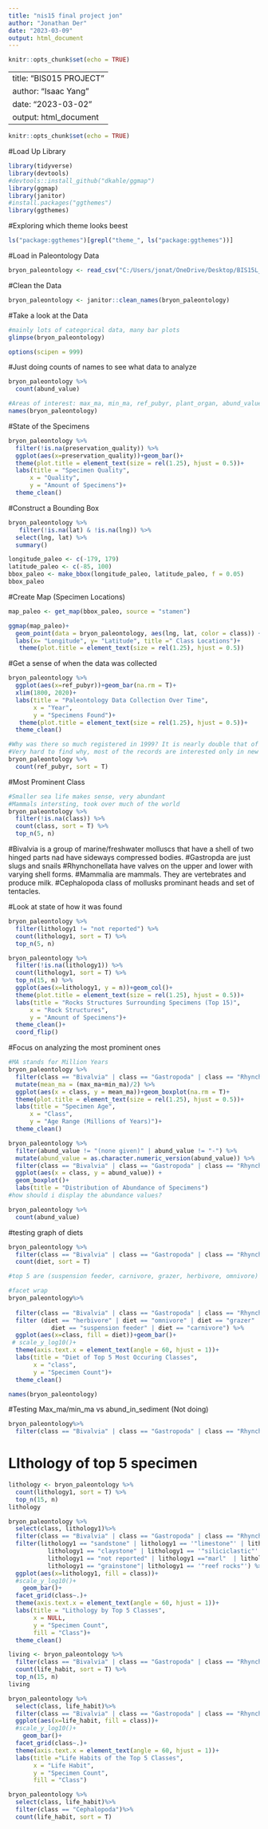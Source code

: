---
title: "nis15 final project jon"
author: "Jonathan Der"
date: "2023-03-09"
output: html_document
---

```{r setup, include=FALSE}
knitr::opts_chunk$set(echo = TRUE)
```

---
title: "BIS015 PROJECT"
author: "Isaac Yang"
date: "2023-03-02"
output: html_document
---

```{r setup, include=FALSE}
knitr::opts_chunk$set(echo = TRUE)
```

#Load Up Library
```{r}
library(tidyverse)
library(devtools)
#devtools::install_github("dkahle/ggmap")
library(ggmap)
library(janitor)
#install.packages("ggthemes")
library(ggthemes)
```
#Exploring which theme looks beest
```{r}
ls("package:ggthemes")[grepl("theme_", ls("package:ggthemes"))]
```


#Load in Paleontology Data


```{r}
bryon_paleontology <- read_csv("C:/Users/jonat/OneDrive/Desktop/BIS15L_Paeontology/Data/bryon-paleobiodb/pbdb_data.csv")
```
#Clean the Data
```{r}
bryon_paleontology <- janitor::clean_names(bryon_paleontology)
```

#Take a look at the Data
```{r}
#mainly lots of categorical data, many bar plots
glimpse(bryon_paleontology)
```
```{r}
options(scipen = 999)
```

#Just doing counts of names to see what data to analyze
```{r}
bryon_paleontology %>% 
  count(abund_value)
```


```{r}
#Areas of interest: max_ma, min_ma, ref_pubyr, plant_organ, abund_value, state/county, the lithification ones, pres_mode, bioerosion, have up to phylum
names(bryon_paleontology)
```

#State of the Specimens
```{r}
bryon_paleontology %>%
  filter(!is.na(preservation_quality)) %>% 
  ggplot(aes(x=preservation_quality))+geom_bar()+
  theme(plot.title = element_text(size = rel(1.25), hjust = 0.5))+
  labs(title = "Specimen Quality",
      x = "Quality",
      y = "Amount of Specimens")+
  theme_clean()
```

#Construct a Bounding Box
```{r}
bryon_paleontology %>% 
   filter(!is.na(lat) & !is.na(lng)) %>% 
  select(lng, lat) %>% 
  summary()
```
```{r}
longitude_paleo <- c(-179, 179)
latitude_paleo <- c(-85, 100)
bbox_paleo <- make_bbox(longitude_paleo, latitude_paleo, f = 0.05)
bbox_paleo
```

#Create Map (Specimen Locations)
```{r}
map_paleo <- get_map(bbox_paleo, source = "stamen")
```
```{r}
ggmap(map_paleo)+
  geom_point(data = bryon_paleontology, aes(lng, lat, color = class)) +
  labs(x= "Longitude", y= "Latitude", title =" Class Locations")+
   theme(plot.title = element_text(size = rel(1.25), hjust = 0.5))
```

#Get a sense of when the data was collected
```{r}
bryon_paleontology %>% 
  ggplot(aes(x=ref_pubyr))+geom_bar(na.rm = T)+
  xlim(1800, 2020)+
  labs(title = "Paleontology Data Collection Over Time",
       x = "Year",
       y = "Specimens Found")+
   theme(plot.title = element_text(size = rel(1.25), hjust = 0.5))+
  theme_clean()
```

```{r}
#Why was there so much registered in 1999? It is nearly double that of the year in second place.
#Very hard to find why, most of the records are interested only in new discoveries
bryon_paleontology %>% 
  count(ref_pubyr, sort = T)
```

#Most Prominent Class
```{r}
#Smaller sea life makes sense, very abundant
#Mammals intersting, took over much of the world
bryon_paleontology %>%
  filter(!is.na(class)) %>%  
  count(class, sort = T) %>% 
  top_n(5, n)
```

#Bivalvia is a group of marine/freshwater molluscs that have a shell of two hinged parts nad have sideways compressed bodies.
#Gastropda are just slugs and snails
#Rhynchonellata have valves on the upper and lower with varying shell forms.
#Mammalia are mammals. They are vertebrates and produce milk.
#Cephalopoda class of mollusks prominant heads and set of tentacles.

#Look at state of how it was found
```{r}
bryon_paleontology %>%
  filter(lithology1 != "not reported") %>%  
  count(lithology1, sort = T) %>% 
  top_n(5, n)
```


```{r}
bryon_paleontology %>%
  filter(!is.na(lithology1)) %>%
  count(lithology1, sort = T) %>% 
  top_n(15, n) %>% 
  ggplot(aes(x=lithology1, y = n))+geom_col()+
  theme(plot.title = element_text(size = rel(1.25), hjust = 0.5))+
  labs(title = "Rocks Structures Surrounding Specimens (Top 15)",
      x = "Rock Structures",
      y = "Amount of Specimens")+
  theme_clean()+
  coord_flip()
```

#Focus on analyzing the most prominent ones
```{r}
#MA stands for Million Years
bryon_paleontology %>%
  filter(class == "Bivalvia" | class == "Gastropoda" | class == "Rhynchonellata" | class == "Mammalia" | class == "Cephalopoda") %>% 
  mutate(mean_ma = (max_ma+min_ma)/2) %>% 
  ggplot(aes(x = class, y = mean_ma))+geom_boxplot(na.rm = T)+
  theme(plot.title = element_text(size = rel(1.25), hjust = 0.5))+
  labs(title = "Specimen Age",
      x = "Class",
      y = "Age Range (Millions of Years)")+
  theme_clean()
```

```{r}
bryon_paleontology %>%
  filter(abund_value != "(none given)" | abund_value != "-") %>% 
  mutate(abund_value = as.character.numeric_version(abund_value)) %>% 
  filter(class == "Bivalvia" | class == "Gastropoda" | class == "Rhynchonellata" | class == "Mammalia" | class == "Cephalopoda") %>%
  ggplot(aes(x = class, y = abund_value)) + 
  geom_boxplot()+ 
  labs(title = "Distribution of Abundance of Specimens")
#how should i display the abundance values?
```

```{r}
bryon_paleontology %>% 
  count(abund_value)
```
#testing graph of diets
```{r}
bryon_paleontology %>%
  filter(class == "Bivalvia" | class == "Gastropoda" | class == "Rhynchonellata" | class == "Mammalia" | class == "Cephalopoda") %>%
  count(diet, sort = T)

#top 5 are (suspension feeder, carnivore, grazer, herbivore, omnivore)
```

```{r}
#facet wrap
bryon_paleontology%>%
  
  filter(class == "Bivalvia" | class == "Gastropoda" | class == "Rhynchonellata" | class == "Mammalia" | class == "Cephalopoda") %>%
  filter (diet == "herbivore" | diet == "omnivore" | diet == "grazer" | 
            diet == "suspension feeder" | diet == "carnivore") %>%
  ggplot(aes(x=class, fill = diet))+geom_bar()+
 # scale_y_log10()+
  theme(axis.text.x = element_text(angle = 60, hjust = 1))+
  labs(title = "Diet of Top 5 Most Occuring Classes",
       x = "class",
       y = "Specimen Count")+
  theme_clean()
```
```{r}
names(bryon_paleontology)
```

#Testing Max_ma/min_ma vs abund_in_sediment (Not doing)

```{r}
bryon_paleontology%>%
  filter(class == "Bivalvia" | class == "Gastropoda" | class == "Rhynchonellata" | class == "Mammalia" | class == "Cephalopoda") 

```

# LIthology of top 5 specimen 
```{r}
lithology <- bryon_paleontology %>%
  count(lithology1, sort = T) %>% 
  top_n(15, n) 
lithology

```
```{r}
bryon_paleontology %>%
  select(class, lithology1)%>%
  filter(class == "Bivalvia" | class == "Gastropoda" | class == "Rhynchonellata" | class == "Mammalia" | class == "Cephalopoda")%>%
  filter(lithology1 == "sandstone" | lithology1 == '"limestone"' | lithology1 == '"shale"' | lithology1 == "siltstone" |
           lithology1 == "claystone" | lithology1 == '"siliciclastic"'| lithology1 == "mudstone" | lithology1 == "lime mudstone"|
           lithology1 == "not reported" | lithology1 =="marl"  | lithology1 == "packstone" | lithology1 == "wackestone" |
           lithology1 == "grainstone"| lithology1 == '"reef rocks"') %>%
  ggplot(aes(x=lithology1, fill = class))+
  #scale_y_log10()+
    geom_bar()+
  facet_grid(class~.)+
  theme(axis.text.x = element_text(angle = 60, hjust = 1))+
  labs(title = "Lithology by Top 5 Classes",
       x = NULL,
       y = "Specimen Count",
       fill = "Class")+
  theme_clean()
```
```{r}
living <- bryon_paleontology %>%
  filter(class == "Bivalvia" | class == "Gastropoda" | class == "Rhynchonellata" | class == "Mammalia" | class == "Cephalopoda")%>%
  count(life_habit, sort = T) %>% 
  top_n(15, n) 
living
```

```{r}
bryon_paleontology %>%
  select(class, life_habit)%>%
  filter(class == "Bivalvia" | class == "Gastropoda" | class == "Rhynchonellata" | class == "Mammalia" | class == "Cephalopoda")%>%
  ggplot(aes(x=life_habit, fill = class))+
  #scale_y_log10()+
    geom_bar()+
  facet_grid(class~.)+
  theme(axis.text.x = element_text(angle = 60, hjust = 1))+
  labs(title ="Life Habits of the Top 5 Classes",
       x = "Life Habit",
       y = "Specimen Count",
       fill = "Class")
```

```{r}
bryon_paleontology %>%
  select(class, life_habit)%>%
  filter(class == "Cephalopoda")%>%
  count(life_habit, sort = T)
```


